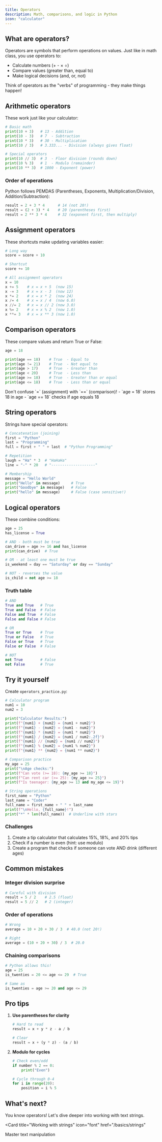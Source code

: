 ```yaml
---
title: Operators
description: Math, comparisons, and logic in Python
icon: "calculator"
---
```


## What are operators?

Operators are symbols that perform operations on values. Just like in math class, you use operators to:
- Calculate numbers (+ - × ÷)
- Compare values (greater than, equal to)
- Make logical decisions (and, or, not)

Think of operators as the "verbs" of programming - they make things happen!

## Arithmetic operators

These work just like your calculator:

```python
# Basic math
print(10 + 3)   # 13 - Addition
print(10 - 3)   # 7  - Subtraction
print(10 * 3)   # 30 - Multiplication
print(10 / 3)   # 3.333... - Division (always gives float)

# Special operators
print(10 // 3)  # 3  - Floor division (rounds down)
print(10 % 3)   # 1  - Modulo (remainder)
print(10 ** 3)  # 1000 - Exponent (power)
```

### Order of operations

Python follows PEMDAS (Parentheses, Exponents, Multiplication/Division, Addition/Subtraction):

```python
result = 2 + 3 * 4      # 14 (not 20!)
result = (2 + 3) * 4    # 20 (parentheses first)
result = 2 ** 3 * 4     # 32 (exponent first, then multiply)
```

## Assignment operators

These shortcuts make updating variables easier:

```python
# Long way
score = score + 10

# Shortcut
score += 10

# All assignment operators
x = 10
x += 5    # x = x + 5  (now 15)
x -= 3    # x = x - 3  (now 12)
x *= 2    # x = x * 2  (now 24)
x /= 4    # x = x / 4  (now 6.0)
x //= 2   # x = x // 2 (now 3.0)
x %= 2    # x = x % 2  (now 1.0)
x **= 3   # x = x ** 3 (now 1.0)
```

## Comparison operators

These compare values and return True or False:

```python
age = 18

print(age == 18)    # True  - Equal to
print(age != 21)    # True  - Not equal to
print(age > 17)     # True  - Greater than
print(age < 20)     # True  - Less than
print(age >= 18)    # True  - Greater than or equal
print(age <= 18)    # True  - Less than or equal
```

<Warning>
  Don't confuse `=` (assignment) with `==` (comparison)!
  - `age = 18` stores 18 in age
  - `age == 18` checks if age equals 18
</Warning>

## String operators

Strings have special operators:

```python
# Concatenation (joining)
first = "Python"
last = "Programming"
full = first + " " + last  # "Python Programming"

# Repetition
laugh = "Ha" * 3  # "HaHaHa"
line = "-" * 20   # "--------------------"

# Membership
message = "Hello World"
print("Hello" in message)     # True
print("Goodbye" in message)   # False
print("hello" in message)     # False (case sensitive!)
```

## Logical operators

These combine conditions:

```python
age = 25
has_license = True

# AND - both must be true
can_drive = age >= 16 and has_license
print(can_drive)  # True

# OR - at least one must be true
is_weekend = day == "Saturday" or day == "Sunday"

# NOT - reverses the value
is_child = not age >= 18
```

### Truth table
```python
# AND
True and True   # True
True and False  # False
False and True  # False
False and False # False

# OR
True or True    # True
True or False   # True
False or True   # True
False or False  # False

# NOT
not True        # False
not False       # True
```

## Try it yourself

Create `operators_practice.py`:

```python
# Calculator program
num1 = 10
num2 = 3

print("Calculator Results:")
print(f"{num1} + {num2} = {num1 + num2}")
print(f"{num1} - {num2} = {num1 - num2}")
print(f"{num1} * {num2} = {num1 * num2}")
print(f"{num1} / {num2} = {num1 / num2:.2f}")
print(f"{num1} // {num2} = {num1 // num2}")
print(f"{num1} % {num2} = {num1 % num2}")
print(f"{num1} ** {num2} = {num1 ** num2}")

# Comparison practice
my_age = 25
print("\nAge checks:")
print(f"Can vote (>= 18): {my_age >= 18}")
print(f"Can rent car (>= 25): {my_age >= 25}")
print(f"Is teenager: {my_age >= 13 and my_age <= 19}")

# String operations
first_name = "Python"
last_name = "Coder"
full_name = first_name + " " + last_name
print(f"\nHello, {full_name}!")
print("*" * len(full_name))  # Underline with stars
```

### Challenges

1. Create a tip calculator that calculates 15%, 18%, and 20% tips
2. Check if a number is even (hint: use modulo)
3. Create a program that checks if someone can vote AND drink (different ages)

## Common mistakes

### Integer division surprise
```python
# Careful with division
result = 5 / 2    # 2.5 (float)
result = 5 // 2   # 2 (integer)
```

### Order of operations
```python
# Wrong
average = 10 + 20 + 30 / 3  # 40.0 (not 20!)

# Right
average = (10 + 20 + 30) / 3  # 20.0
```

### Chaining comparisons
```python
# Python allows this!
age = 25
is_twenties = 20 <= age <= 29  # True

# Same as
is_twenties = age >= 20 and age <= 29
```

## Pro tips

1. **Use parentheses for clarity**
   ```python
   # Hard to read
   result = x + y * z - a / b
   
   # Clear
   result = x + (y * z) - (a / b)
   ```

2. **Modulo for cycles**
   ```python
   # Check even/odd
   if number % 2 == 0:
       print("Even")
   
   # Cycle through 0-4
   for i in range(20):
       position = i % 5
   ```

## What's next?

You know operators! Let's dive deeper into working with text strings.

<Card
  title="Working with strings"
  icon="font"
  href="/basics/strings"
>
  Master text manipulation
</Card>